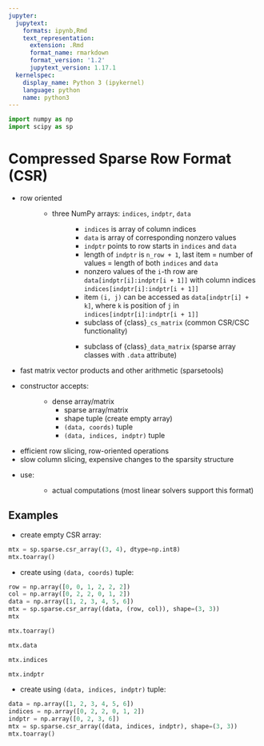 ```yaml
---
jupyter:
  jupytext:
    formats: ipynb,Rmd
    text_representation:
      extension: .Rmd
      format_name: rmarkdown
      format_version: '1.2'
      jupytext_version: 1.17.1
  kernelspec:
    display_name: Python 3 (ipykernel)
    language: python
    name: python3
---
```


```python
import numpy as np
import scipy as sp
```
# Compressed Sparse Row Format (CSR)

- row oriented
  : - three NumPy arrays: `indices`, `indptr`, `data`
      : - `indices` is array of column indices
        - `data` is array of corresponding nonzero values
        - `indptr` points to row starts in `indices` and `data`
        - length of `indptr` is `n_row + 1`,
          last item = number of values = length of both `indices` and `data`
        - nonzero values of the `i`-th row are `data[indptr[i]:indptr[i + 1]]`
          with column indices `indices[indptr[i]:indptr[i + 1]]`
        - item `(i, j)` can be accessed as `data[indptr[i] + k]`, where `k` is
          position of `j` in `indices[indptr[i]:indptr[i + 1]]`
    - subclass of {class}`_cs_matrix` (common CSR/CSC functionality)
      : - subclass of {class}`_data_matrix` (sparse array classes with
          `.data` attribute)
- fast matrix vector products and other arithmetic (sparsetools)
- constructor accepts:
  : - dense array/matrix
    - sparse array/matrix
    - shape tuple (create empty array)
    - `(data, coords)` tuple
    - `(data, indices, indptr)` tuple
- efficient row slicing, row-oriented operations
- slow column slicing, expensive changes to the sparsity structure
- use:
  : - actual computations (most linear solvers support this format)

## Examples

- create empty CSR array:

```python
mtx = sp.sparse.csr_array((3, 4), dtype=np.int8)
mtx.toarray()
```

- create using `(data, coords)` tuple:

```python
row = np.array([0, 0, 1, 2, 2, 2])
col = np.array([0, 2, 2, 0, 1, 2])
data = np.array([1, 2, 3, 4, 5, 6])
mtx = sp.sparse.csr_array((data, (row, col)), shape=(3, 3))
mtx
```

```python
mtx.toarray()
```

```python
mtx.data
```

```python
mtx.indices
```

```python
mtx.indptr
```

- create using `(data, indices, indptr)` tuple:

```python
data = np.array([1, 2, 3, 4, 5, 6])
indices = np.array([0, 2, 2, 0, 1, 2])
indptr = np.array([0, 2, 3, 6])
mtx = sp.sparse.csr_array((data, indices, indptr), shape=(3, 3))
mtx.toarray()
```
